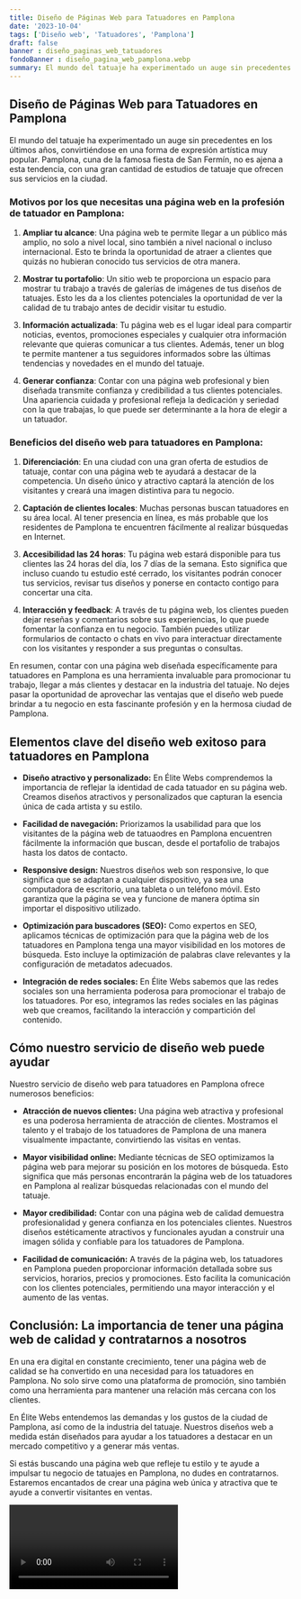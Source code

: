 ```yaml
---
title: Diseño de Páginas Web para Tatuadores en Pamplona
date: '2023-10-04'
tags: ['Diseño web', 'Tatuadores', 'Pamplona']
draft: false
banner : diseño_paginas_web_tatuadores
fondoBanner : diseño_pagina_web_pamplona.webp
summary: El mundo del tatuaje ha experimentado un auge sin precedentes en los últimos años, convirtiéndose en una forma de expresión artística muy popular. Pamplona, cuna de la famosa fiesta de San Fermín, no es ajena a esta tendencia, con una gran cantidad de estudios de tatuaje que ofrecen sus servicios en la ciudad.
---
```


## Diseño de Páginas Web para Tatuadores en Pamplona

El mundo del tatuaje ha experimentado un auge sin precedentes en los últimos años, convirtiéndose en una forma de expresión artística muy popular. Pamplona, cuna de la famosa fiesta de San Fermín, no es ajena a esta tendencia, con una gran cantidad de estudios de tatuaje que ofrecen sus servicios en la ciudad.

### Motivos por los que necesitas una página web en la profesión de tatuador en Pamplona:

1. **Ampliar tu alcance**: Una página web te permite llegar a un público más amplio, no solo a nivel local, sino también a nivel nacional o incluso internacional. Esto te brinda la oportunidad de atraer a clientes que quizás no hubieran conocido tus servicios de otra manera.

2. **Mostrar tu portafolio**: Un sitio web te proporciona un espacio para mostrar tu trabajo a través de galerías de imágenes de tus diseños de tatuajes. Esto les da a los clientes potenciales la oportunidad de ver la calidad de tu trabajo antes de decidir visitar tu estudio.

3. **Información actualizada**: Tu página web es el lugar ideal para compartir noticias, eventos, promociones especiales y cualquier otra información relevante que quieras comunicar a tus clientes. Además, tener un blog te permite mantener a tus seguidores informados sobre las últimas tendencias y novedades en el mundo del tatuaje.

4. **Generar confianza**: Contar con una página web profesional y bien diseñada transmite confianza y credibilidad a tus clientes potenciales. Una apariencia cuidada y profesional refleja la dedicación y seriedad con la que trabajas, lo que puede ser determinante a la hora de elegir a un tatuador.

### Beneficios del diseño web para tatuadores en Pamplona:

1. **Diferenciación**: En una ciudad con una gran oferta de estudios de tatuaje, contar con una página web te ayudará a destacar de la competencia. Un diseño único y atractivo captará la atención de los visitantes y creará una imagen distintiva para tu negocio.

2. **Captación de clientes locales**: Muchas personas buscan tatuadores en su área local. Al tener presencia en línea, es más probable que los residentes de Pamplona te encuentren fácilmente al realizar búsquedas en Internet.

3. **Accesibilidad las 24 horas**: Tu página web estará disponible para tus clientes las 24 horas del día, los 7 días de la semana. Esto significa que incluso cuando tu estudio esté cerrado, los visitantes podrán conocer tus servicios, revisar tus diseños y ponerse en contacto contigo para concertar una cita.

4. **Interacción y feedback**: A través de tu página web, los clientes pueden dejar reseñas y comentarios sobre sus experiencias, lo que puede fomentar la confianza en tu negocio. También puedes utilizar formularios de contacto o chats en vivo para interactuar directamente con los visitantes y responder a sus preguntas o consultas.

En resumen, contar con una página web diseñada específicamente para tatuadores en Pamplona es una herramienta invaluable para promocionar tu trabajo, llegar a más clientes y destacar en la industria del tatuaje. No dejes pasar la oportunidad de aprovechar las ventajas que el diseño web puede brindar a tu negocio en esta fascinante profesión y en la hermosa ciudad de Pamplona.

<GifSeo />

<Cta />

## Elementos clave del diseño web exitoso para tatuadores en Pamplona

- **Diseño atractivo y personalizado:** En Élite Webs comprendemos la importancia de reflejar la identidad de cada tatuador en su página web. Creamos diseños atractivos y personalizados que capturan la esencia única de cada artista y su estilo.

- **Facilidad de navegación:** Priorizamos la usabilidad para que los visitantes de la página web de tatuaodres en Pamplona encuentren fácilmente la información que buscan, desde el portafolio de trabajos hasta los datos de contacto.

- **Responsive design:** Nuestros diseños web son responsive, lo que significa que se adaptan a cualquier dispositivo, ya sea una computadora de escritorio, una tableta o un teléfono móvil. Esto garantiza que la página se vea y funcione de manera óptima sin importar el dispositivo utilizado.

- **Optimización para buscadores (SEO):** Como expertos en SEO, aplicamos técnicas de optimización para que la página web de los tatuadores en Pamplona tenga una mayor visibilidad en los motores de búsqueda. Esto incluye la optimización de palabras clave relevantes y la configuración de metadatos adecuados.

- **Integración de redes sociales:** En Élite Webs sabemos que las redes sociales son una herramienta poderosa para promocionar el trabajo de los tatuadores. Por eso, integramos las redes sociales en las páginas web que creamos, facilitando la interacción y compartición del contenido.

## Cómo nuestro servicio de diseño web puede ayudar

Nuestro servicio de diseño web para tatuadores en Pamplona ofrece numerosos beneficios:

- **Atracción de nuevos clientes:** Una página web atractiva y profesional es una poderosa herramienta de atracción de clientes. Mostramos el talento y el trabajo de los tatuadores de Pamplona de una manera visualmente impactante, convirtiendo las visitas en ventas.

- **Mayor visibilidad online:** Mediante técnicas de SEO optimizamos la página web para mejorar su posición en los motores de búsqueda. Esto significa que más personas encontrarán la página web de los tatuadores en Pamplona al realizar búsquedas relacionadas con el mundo del tatuaje.

- **Mayor credibilidad:** Contar con una página web de calidad demuestra profesionalidad y genera confianza en los potenciales clientes. Nuestros diseños estéticamente atractivos y funcionales ayudan a construir una imagen sólida y confiable para los tatuadores de Pamplona.

- **Facilidad de comunicación:** A través de la página web, los tatuadores en Pamplona pueden proporcionar información detallada sobre sus servicios, horarios, precios y promociones. Esto facilita la comunicación con los clientes potenciales, permitiendo una mayor interacción y el aumento de las ventas.

## Conclusión: La importancia de tener una página web de calidad y contratarnos a nosotros

En una era digital en constante crecimiento, tener una página web de calidad se ha convertido en una necesidad para los tatuadores en Pamplona. No solo sirve como una plataforma de promoción, sino también como una herramienta para mantener una relación más cercana con los clientes.

En Élite Webs entendemos las demandas y los gustos de la ciudad de Pamplona, así como de la industria del tatuaje. Nuestros diseños web a medida están diseñados para ayudar a los tatuadores a destacar en un mercado competitivo y a generar más ventas.

Si estás buscando una página web que refleje tu estilo y te ayude a impulsar tu negocio de tatuajes en Pamplona, no dudes en contratarnos. Estaremos encantados de crear una página web única y atractiva que te ayude a convertir visitantes en ventas.

<Video />

<CtaBot job='Tatuadores' city='Pamplona'/>

<Gmaps query='Pamplona+españa+maps' />